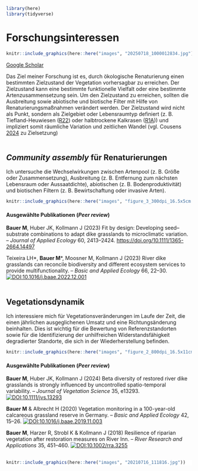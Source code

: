```r
library(here)
library(tidyverse)
```

# Forschungsinteressen

::: {.column-screen style="background-color:#FFFFFF"}

```r
knitr::include_graphics(here::here("images", "20250718_1000012834.jpg"))
```

:::

[Google Scholar](https://scholar.google.de/citations?hl=de&user=oHhmOkkAAAAJ){target="_blank"}

Das Ziel meiner Forschung ist es, durch ökologische Renaturierung einen bestimmten Zielzustand der Vegetation vorhersagbar zu erreichen. Der Zielzustand kann eine bestimmte funktionelle Vielfalt oder eine bestimmte Artenzusammensetzung sein. Um den Zielzustand zu erreichen, sollten die Ausbreitung sowie abiotische und biotische Filter mit Hilfe von Renaturierungsmaßnahmen verändert werden. Der Zielzustand wird nicht als Punkt, sondern als Zielgebiet oder Lebensraumtyp definiert (z. B. Tiefland-Heuwiesen ([R22](https://floraveg.eu/habitat/overview/R22)) oder halbtrockene Kalkrasen ([R1A](https://floraveg.eu/habitat/overview/R1A))) und impliziert somit räumliche Variation und zeitlichen Wandel (vgl. Cousens [2024](https://bookdown.org/rogerdavidcousens/_book/why-a-hard-science-needs-strong-critique.html) zu Zielsetzung)
<br>
<br>

## *Community assembly* für Renaturierungen

Ich untersuche die Wechselwirkungen zwischen Artenpool (z. B. Größe oder Zusammensetzung), Ausbreitung (z. B. Entfernung zum nächsten Lebensraum oder Aussaatdichte), abiotischen (z. B. Bodenproduktivität) und biotischen Filtern (z. B. Bewirtschaftung oder invasive Arten).

```r
knitr::include_graphics(here::here("images", "figure_3_300dpi_16.5x5cm.png"))
```

#### **Ausgewählte Publikationen (*Peer review*)**

**Bauer M**, Huber JK, Kollmann J (2023) Fit by design: Developing seed–substrate combinations to adapt dike grasslands to microclimatic variation. – *Journal of Applied Ecology* 60, 2413–2424. 
[https://doi.org/10.1111/1365-2664.14497](https://doi.org/10.1111/1365-2664.14497)

Teixeira LH\*, **Bauer M**\*, Moosner M, Kollmann J (2023) River dike grasslands can reconcile biodiversity and different ecosystem services to provide multifunctionality. – *Basic and Applied Ecology* 66, 22–30. [![DOI:10.1016/j.baae.2022.12.001](http://img.shields.io/badge/DOI-10.1016/j.baae.2022.12.001-informational.svg)](https://doi.org/10.1016/j.baae.2022.12.001)
<br>
<br>

## Vegetationsdynamik

Ich interessiere mich für Vegetationsveränderungen im Laufe der Zeit, die einen jährlichen ausgeglichenen Umsatz und eine Richtungsänderung beinhalten. Dies ist wichtig für die Bewertung von Referenzstandorten sowie für die Identifizierung der unhilfreichen Widerstandsfähigkeit degradierter Standorte, die sich in der Wiederherstellung befinden.

```r
knitr::include_graphics(here::here("images", "figure_2_800dpi_16.5x11cm.png"))
```

#### **Ausgewählte Publikationen (*Peer review*)**

**Bauer M**, Huber JK, Kollmann J (2024) Beta diversity of restored river dike grasslands is strongly influenced by uncontrolled spatio-temporal variability. – *Journal of Vegetation Science* 35, e13293. [![DOI:10.1111/jvs.13293](http://img.shields.io/badge/DOI-10.1111/jvs.13293-informational.svg)](https://doi.org/10.1111/jvs.13293)

**Bauer M** & Albrecht H (2020) Vegetation monitoring in a 100-year-old calcareous grassland reserve in Germany. – *Basic and Applied Ecology* 42, 15–26. [![DOI:10.1016/j.baae.2019.11.003](http://img.shields.io/badge/DOI-10.1016/j.baae.2019.11.003-informational.svg)](https://doi.org/10.1016/j.baae.2019.11.003)

**Bauer M**, Harzer R, Strobl K & Kollmann J (2018) Resilience of riparian vegetation after restoration measures on River Inn. – *River Research and Applications* 35, 451–460. [![DOI:10.1002/rra.3255](http://img.shields.io/badge/DOI-10.1002/rra.3255-informational.svg)](https://doi.org/10.1002/rra.3255)
<br>
<br>

::: {.column-screen style="background-color:#FFFFFF"}

```r
knitr::include_graphics(here::here("images", "20210716_111816.jpg"))
```

:::
